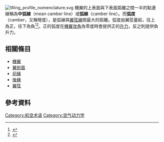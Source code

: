 [[File:Wing_profile_nomenclature.svg|thumb]]
機翼的上表面與下表面距離之間一半的點連線稱為'''中弧線'''（mean camber line）或'''弧線'''（camber line）。而'''弧度'''（camber，又稱彎度），是弧線與[[翼弦|翼弦線]]間最大的距離。弧度由翼弦量起，往上為正，往下為負<ref name="mof">{{cite book|
author=Warren Phillips|
authorlink=|
coauthors=|
title=Mechanics of Flight|
year=2004|publisher=Wiley|
location=Hoboken|
isbn=0471334588}}<!--P.23--></ref><ref name="itf">{{cite book|
author=Jonh Anderson|
authorlink= |
coauthors=|
title=Introduce to Flight，5th. ed.|
year=2005|
publisher=McGRAW-Hill|
location=New York|
isbn=0071238182}}<!--P.254--></ref>。正的弧度在[[機翼|機翼]][[攻角|攻角]]為零度時會提供正的[[升力|升力]]，反之則提供負升力。

==相關條目==
*[[機翼|機翼]]
*[[翼剖面|翼剖面]]
*[[前緣|前緣]]
*[[後緣|後緣]]
*[[翼弦|翼弦]]

==參考資料==
{{reflist}}

{{飞机结构}}

[[Category:航空术语|Category:航空术语]]
[[Category:空气动力学|Category:空气动力学]]